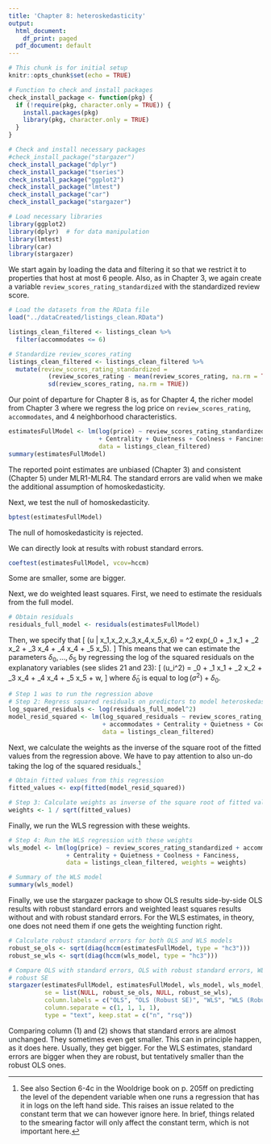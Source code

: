 ```yaml
---
title: 'Chapter 8: heteroskedasticity'
output:
  html_document:
    df_print: paged
  pdf_document: default
---
```


```r
# This chunk is for initial setup
knitr::opts_chunk$set(echo = TRUE)

# Function to check and install packages
check_install_package <- function(pkg) {
  if (!require(pkg, character.only = TRUE)) {
    install.packages(pkg)
    library(pkg, character.only = TRUE)
  }
}

# Check and install necessary packages
#check_install_package("stargazer")
check_install_package("dplyr")
check_install_package("tseries")
check_install_package("ggplot2")
check_install_package("lmtest")
check_install_package("car")
check_install_package("stargazer")

# Load necessary libraries
library(ggplot2)
library(dplyr)  # for data manipulation
library(lmtest)
library(car)
library(stargazer)
```

We start again by loading the data and filtering it so that we restrict it to properties that host at most 6 people. Also, as in Chapter 3, we again create a variable `review_scores_rating_standardized` with the standardized review score.

```r
# Load the datasets from the RData file
load("../dataCreated/listings_clean.RData")

listings_clean_filtered <- listings_clean %>%
  filter(accommodates <= 6) 

# Standardize review_scores_rating
listings_clean_filtered <- listings_clean_filtered %>%
  mutate(review_scores_rating_standardized = 
           (review_scores_rating - mean(review_scores_rating, na.rm = TRUE)) / 
           sd(review_scores_rating, na.rm = TRUE))
```

Our point of departure for Chapter 8 is, as for Chapter 4, the richer model from Chapter 3 where we regress the log price on `review_scores_rating`, `accommodates`, and 4 neighborhood characteristics.

```r
estimatesFullModel <- lm(log(price) ~ review_scores_rating_standardized + accommodates 
                         + Centrality + Quietness + Coolness + Fanciness, 
                         data = listings_clean_filtered)
summary(estimatesFullModel)
```

The reported point estimates are unbiased (Chapter 3) and consistent (Chapter 5) under MLR1-MLR4. The standard errors are valid when we make the additional assumption of homoskedasticity.

Next, we test the null of homoskedasticity.

```r
bptest(estimatesFullModel)
```

The null of homoskedasticity is rejected.

We can directly look at results with robust standard errors.

```r
coeftest(estimatesFullModel, vcov=hccm)
```

Some are smaller, some are bigger.

Next, we do weighted least squares. First, we need to estimate the residuals from the full model.

```r
# Obtain residuals
residuals_full_model <- residuals(estimatesFullModel)
```

Then, we specify that
\[
\text{var}(u | x_1,x_2,x_3,x_4,x_5,x_6) = \sigma^2 \cdot exp(\delta_0 + \delta_1 x_1 + \delta_2 x_2 + \delta_3 x_4 + \delta_4 x_4 + \delta_5 x_5).
\]
This means that we can estimate the parameters $\delta_0, \ldots, \delta_5$ by regressing the log of the squared residuals on the explanatory variables (see slides 21 and 23):
\[
\text{log}(\hat u_i^2) = \tilde \delta_0 + \delta_1 x_1 + \delta_2 x_2 + \delta_3 x_4 + \delta_4 x_4 + \delta_5 x_5 + w,
\]
where $\tilde \delta_0$ is equal to $\log(\sigma^2) + \delta_0$.

```r
# Step 1 was to run the regression above
# Step 2: Regress squared residuals on predictors to model heteroskedasticity
log_squared_residuals <- log(residuals_full_model^2)
model_resid_squared <- lm(log_squared_residuals ~ review_scores_rating_standardized 
                          + accommodates + Centrality + Quietness + Coolness + Fanciness, 
                          data = listings_clean_filtered)
```

Next, we calculate the weights as the inverse of the square root of the fitted values from the regression above. We have to pay attention to also un-do taking the log of the squared residuals.^[See also Section 6-4c in the Wooldrige book on p. 205ff on predicting the level of the dependent variable when one runs a regression that has it in logs on the left hand side. This raises an issue related to the constant term that we can however ignore here. In brief, things related to the smearing factor will only affect the constant term, which is not important here.]

```r
# Obtain fitted values from this regression
fitted_values <- exp(fitted(model_resid_squared))

# Step 3: Calculate weights as inverse of the square root of fitted values
weights <- 1 / sqrt(fitted_values)
```

Finally, we run the WLS regression with these weights.

```r
# Step 4: Run the WLS regression with these weights
wls_model <- lm(log(price) ~ review_scores_rating_standardized + accommodates 
                + Centrality + Quietness + Coolness + Fanciness, 
                data = listings_clean_filtered, weights = weights)

# Summary of the WLS model
summary(wls_model)
```

Finally, we use the stargazer package to show OLS results side-by-side OLS results with robust standard errors and weighted least squares results without and with robust standard errors. For the WLS estimates, in theory, one does not need them if one gets the weighting function right.

```r
# Calculate robust standard errors for both OLS and WLS models
robust_se_ols <- sqrt(diag(hccm(estimatesFullModel, type = "hc3")))
robust_se_wls <- sqrt(diag(hccm(wls_model, type = "hc3")))

# Compare OLS with standard errors, OLS with robust standard errors, WLS, and WLS with 
# robust SE
stargazer(estimatesFullModel, estimatesFullModel, wls_model, wls_model,
          se = list(NULL, robust_se_ols, NULL, robust_se_wls),
          column.labels = c("OLS", "OLS (Robust SE)", "WLS", "WLS (Robust SE)"),
          column.separate = c(1, 1, 1, 1),
          type = "text", keep.stat = c("n", "rsq"))
```

Comparing column (1) and (2) shows that standard errors are almost unchanged. They sometimes even get smaller. This can in principle happen, as it does here. Usually, they get bigger. For the WLS estimates, standard errors are bigger when they are robust, but tentatively smaller than the robust OLS ones.

